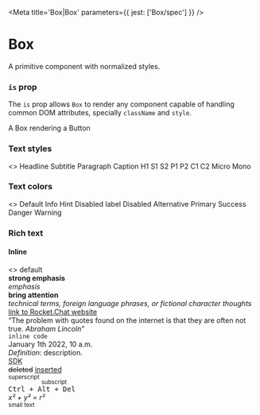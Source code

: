 
<Meta title='Box|Box' parameters={{ jest: ['Box/spec'] }} />

# Box

A primitive component with normalized styles.

<Props of={Box} />

### `is` prop

The `is` prop allows `Box` to render any component capable of handling common DOM attributes, specially `className` and
`style`.

<Preview>
  <Story name='is prop'>
    <Box is={Button}>A Box rendering a Button</Box>
  </Story>
</Preview>

### Text styles

<Preview>
  <Story name='Text styles'>
    <>
      <Box textStyle='headline'>Headline</Box>
      <Box textStyle='subtitle'>Subtitle</Box>
      <Box textStyle='paragraph'>Paragraph</Box>
      <Box textStyle='caption'>Caption</Box>
      <Box textStyle='h1'>H1</Box>
      <Box textStyle='s1'>S1</Box>
      <Box textStyle='s2'>S2</Box>
      <Box textStyle='p1'>P1</Box>
      <Box textStyle='p2'>P2</Box>
      <Box textStyle='c1'>C1</Box>
      <Box textStyle='c2'>C2</Box>
      <Box textStyle='micro'>Micro</Box>
      <Box textStyle='mono'>Mono</Box>
    </>
  </Story>
</Preview>

### Text colors

<Preview>
  <Story name='Text colors'>
    <>
      <Box textStyle='p1' textColor='default'>Default</Box>
      <Box textStyle='p1' textColor='info'>Info</Box>
      <Box textStyle='p1' textColor='hint'>Hint</Box>
      <Box textStyle='p1' textColor='disabled-label'>Disabled label</Box>
      <Box textStyle='p1' textColor='disabled'>Disabled</Box>
      <Box textStyle='p1' textColor='alternative'>Alternative</Box>
      <Box textStyle='p1' textColor='primary'>Primary</Box>
      <Box textStyle='p1' textColor='success'>Success</Box>
      <Box textStyle='p1' textColor='danger'>Danger</Box>
      <Box textStyle='p1' textColor='warning'>Warning</Box>
    </>
  </Story>
</Preview>

### Rich text

#### Inline

<Preview>
  <Story name='Rich text - Inline'>
    <>
      <Box textStyle='p1' richText='inline'>
        default<br />
        <strong>strong emphasis</strong><br />
        <em>emphasis</em><br />
        <b>bring attention</b><br />
        <i>technical terms, foreign language phrases, or fictional character thoughts</i><br />
        <a href='https://rocket.chat'>link to Rocket.Chat website</a><br />
        <q>The problem with quotes found on the internet is that they are often not true. <cite>Abraham Lincoln</cite></q><br />
        <code>inline code</code><br />
        <time dateTime='20220101 10:00'>January 1th 2022, 10 a.m.</time><br />
        <dfn>Definition</dfn>: description.<br />
        <abbr title='Source Development Kit'>SDK</abbr><br />
        <del>deleted</del> <ins>inserted</ins><br />
        <sup>superscript</sup> <sub>subscript</sub><br />
        <kbd>Ctrl + Alt + Del</kbd><br />
        <var>x² + y² = r²</var><br />
        <small>small text</small>
      </Box>
    </>
  </Story>
</Preview>
